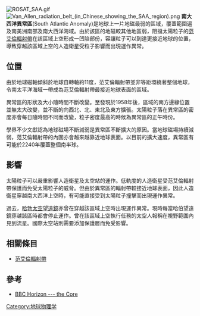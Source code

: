 [[File:ROSAT_SAA.gif|thumb]]
[[File:Van_Allen_radiation_belt_(in_Chinese_showing_the_SAA_region).png|thumb]]
'''南大西洋異常區'''(South Atlantic Anomaly)是地球上一片地磁最弱的區域，覆蓋範圍遍及南美洲南部及南大西洋海域。由於該區的地磁較其他地區弱，阻擋太陽粒子的[[范艾倫輻射帶|范艾倫輻射帶]]在該區域上空形成一凹陷部份，容讓粒子可以到達更接近地球的位置，導致穿越該區域上空的人造衛星受粒子影響而出現運作異常。

==位置==

由於地球磁軸傾斜於地球自轉軸約11度，范艾倫輻射帶並非等距環繞著整個地球，令南太平洋海域一帶成為范艾倫輻射帶最接近地球表面的區域。

異常區的形狀及大小隨時間不斷改變。至發現於1958年後，區域的南方邊緣位置並無太大改變，並不斷的向西北、北、東北及東方擴張。太陽粒子落在異常區的密度亦會每日隨時間不同而改變，粒子密度最高的時候為異常區的正午時份。

學界不少文獻認為地球磁場不斷減弱是異常區不斷擴大的原因。當地球磁場持續減弱，范艾倫輻射帶的內圍亦會越來越靠近地球表面。以目前的擴大速度，異常區有可能於2240年覆蓋整個南半球。

==影響==

太陽粒子可以嚴重影響人造衛星及太空站的運作。低軌度的人造衛星受范艾倫輻射帶保護而免受太陽粒子的威脅。但由於異常區的輻射帶較接近地球表面，因此人造衛星穿越南大西洋上空時，有可能直接受到太陽粒子撞擊而出現運作異常。

過去，[[哈勃空間望遠鏡|哈勃太空望遠鏡]]亦曾在穿越該區域上空時出現運作異常。現時每當哈伯望遠鏡穿越該區時都會停止運作。曾在該區域上空執行任務的太空人報稱在視野範圍內見到流星。國際太空站則需要添加保護層而免受影響。

==相關條目==

*[[范艾倫輻射帶|范艾倫輻射帶]]

==參考==

*[http://www.bbc.co.uk/programmes/b0148vph BBC Horizon --- the Core] {{Wayback|url=http://www.bbc.co.uk/programmes/b0148vph |date=20210126083125 }}

[[Category:地球物理学|Category:地球物理学]]